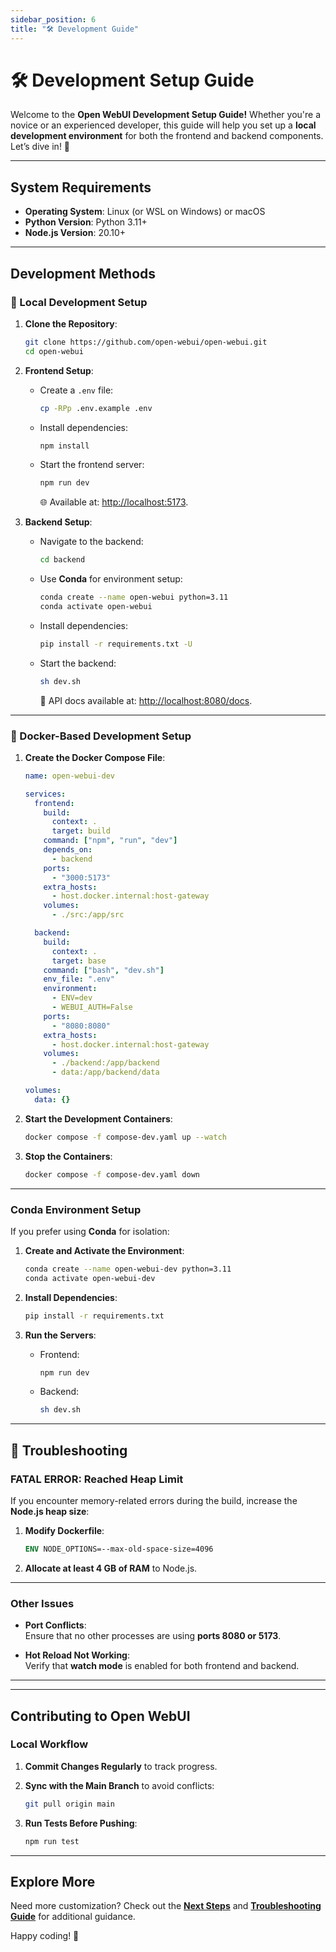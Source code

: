 ```yaml
---
sidebar_position: 6
title: "🛠️ Development Guide"
---
```



<TopBanners />

# 🛠️ Development Setup Guide

Welcome to the **Open WebUI Development Setup Guide!** Whether you're a novice or an experienced developer, this guide will help you set up a **local development environment** for both the frontend and backend components. Let’s dive in! 🚀

---

## System Requirements

- **Operating System**: Linux (or WSL on Windows) or macOS  
- **Python Version**: Python 3.11+  
- **Node.js Version**: 20.10+

---

## Development Methods

<Tabs groupId="dev-setup">

  <TabItem value="local" label="Local Setup">

### 🐧 Local Development Setup

1. **Clone the Repository**:
   ```bash
   git clone https://github.com/open-webui/open-webui.git
   cd open-webui
   ```

2. **Frontend Setup**:
   - Create a `.env` file:
     ```bash
     cp -RPp .env.example .env
     ```
   - Install dependencies:
     ```bash
     npm install
     ```
   - Start the frontend server:
     ```bash
     npm run dev
     ```
     🌐 Available at: [http://localhost:5173](http://localhost:5173).

3. **Backend Setup**:
   - Navigate to the backend:
     ```bash
     cd backend
     ```
   - Use **Conda** for environment setup:
     ```bash
     conda create --name open-webui python=3.11
     conda activate open-webui
     ```
   - Install dependencies:
     ```bash
     pip install -r requirements.txt -U
     ```
   - Start the backend:
     ```bash
     sh dev.sh
     ```
     📄 API docs available at: [http://localhost:8080/docs](http://localhost:8080/docs).

---

  </TabItem>

  <TabItem value="docker" label="Docker Setup">

### 🐳 Docker-Based Development Setup

1. **Create the Docker Compose File**:
   ```yaml
   name: open-webui-dev

   services:
     frontend:
       build:
         context: .
         target: build
       command: ["npm", "run", "dev"]
       depends_on:
         - backend
       ports:
         - "3000:5173"
       extra_hosts:
         - host.docker.internal:host-gateway
       volumes:
         - ./src:/app/src

     backend:
       build:
         context: .
         target: base
       command: ["bash", "dev.sh"]
       env_file: ".env"
       environment:
         - ENV=dev
         - WEBUI_AUTH=False
       ports:
         - "8080:8080"
       extra_hosts:
         - host.docker.internal:host-gateway
       volumes:
         - ./backend:/app/backend
         - data:/app/backend/data

   volumes:
     data: {}
   ```

2. **Start the Development Containers**:
   ```bash
   docker compose -f compose-dev.yaml up --watch
   ```

3. **Stop the Containers**:
   ```bash
   docker compose -f compose-dev.yaml down
   ```

---

  </TabItem>

  <TabItem value="conda" label="Optional Conda Setup">

### Conda Environment Setup

If you prefer using **Conda** for isolation:

1. **Create and Activate the Environment**:
   ```bash
   conda create --name open-webui-dev python=3.11
   conda activate open-webui-dev
   ```

2. **Install Dependencies**:
   ```bash
   pip install -r requirements.txt
   ```

3. **Run the Servers**:
   - Frontend:
     ```bash
     npm run dev
     ```
   - Backend:
     ```bash
     sh dev.sh
     ```

---

  </TabItem>

  <TabItem value="troubleshooting" label="Troubleshooting">

## 🐛 Troubleshooting

### **FATAL ERROR: Reached Heap Limit**

If you encounter memory-related errors during the build, increase the **Node.js heap size**:

1. **Modify Dockerfile**:
   ```dockerfile
   ENV NODE_OPTIONS=--max-old-space-size=4096
   ```

2. **Allocate at least 4 GB of RAM** to Node.js.

---

### **Other Issues**

- **Port Conflicts**:  
   Ensure that no other processes are using **ports 8080 or 5173**.

- **Hot Reload Not Working**:  
   Verify that **watch mode** is enabled for both frontend and backend.

---

  </TabItem>

</Tabs>

---

## Contributing to Open WebUI

### Local Workflow

1. **Commit Changes Regularly** to track progress.
2. **Sync with the Main Branch** to avoid conflicts:
   ```bash
   git pull origin main
   ```

3. **Run Tests Before Pushing**:
   ```bash
   npm run test
   ```

---

## Explore More

Need more customization? Check out the **[Next Steps](./next-steps.md)** and **[Troubleshooting Guide](./troubleshooting.md)** for additional guidance.

Happy coding! 🎉
